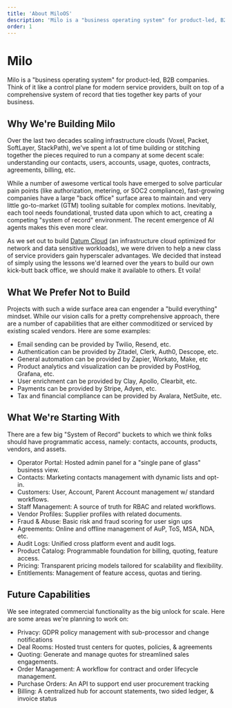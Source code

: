 ```yaml
---
title: 'About MiloOS'
description: 'Milo is a "business operating system" for product-led, B2B companies.'
order: 1
---
```


# Milo

Milo is a "business operating system" for product-led, B2B companies. Think of
it like a control plane for modern service providers, built on top of a
comprehensive system of record that ties together key parts of your business.

## Why We're Building Milo

Over the last two decades scaling infrastructure clouds (Voxel, Packet,
SoftLayer, StackPath), we've spent a lot of time building or stitching together
the pieces required to run a company at some decent scale: understanding our
contacts, users, accounts, usage, quotes, contracts, agreements, billing, etc.

While a number of awesome vertical tools have emerged to solve particular pain
points (like authorization, metering, or SOC2 compliance), fast-growing
companies have a large "back office" surface area to maintain and very little
go-to-market (GTM) tooling suitable for complex motions. Inevitably, each tool
needs foundational, trusted data upon which to act, creating a competing "system
of record" environment. The recent emergence of AI agents makes this even more
clear.

As we set out to build [Datum Cloud](https://www.datum.net) (an infrastructure
cloud optimized for network and data sensitive workloads), we were driven to
help a new class of service providers gain hyperscaler advantages. We decided
that instead of simply using the lessons we'd learned over the years to build
our own kick-butt back office, we should make it available to others. Et voila!

## What We Prefer Not to Build

Projects with such a wide surface area can engender a "build everything"
mindset. While our vision calls for a pretty comprehensive approach, there are a
number of capabilities that are either commoditized or serviced by existing
scaled vendors. Here are some examples:

- Email sending can be provided by Twilio, Resend, etc.
- Authentication can be provided by Zitadel, Clerk, Auth0, Descope, etc.
- General automation can be provided by Zapier, Workato, Make, etc
- Product analytics and visualization can be provided by PostHog, Grafana, etc.
- User enrichment can be provided by Clay, Apollo, Clearbit, etc.
- Payments can be provided by Stripe, Adyen, etc.
- Tax and financial compliance can be provided by Avalara, NetSuite, etc.

## What We're Starting With
There are a few big "System of Record" buckets to which we think folks should
have programmatic access, namely: contacts, accounts, products, vendors, and
assets.

- Operator Portal: Hosted admin panel for a "single pane of glass" business
  view.
- Contacts: Marketing contacts management with dynamic lists and opt-in.
- Customers: User, Account, Parent Account management w/ standard workflows.
- Staff Management: A source of truth for RBAC and related workflows.
- Vendor Profiles: Supplier profiles with related documents.
- Fraud & Abuse: Basic risk and fraud scoring for user sign ups
- Agreements: Online and offline management of AuP, ToS, MSA, NDA, etc.
- Audit Logs: Unified cross platform event and audit logs.
- Product Catalog: Programmable foundation for billing, quoting, feature access.
- Pricing: Transparent pricing models tailored for scalability and flexibility.
- Entitlements: Management of feature access, quotas and tiering.

## Future Capabilities

We see integrated commercial functionality as the big unlock for scale. Here are
some areas we're planning to work on:

- Privacy: GDPR policy management with sub-processor and change notifications
- Deal Rooms: Hosted trust centers for quotes, policies, & agreements
- Quoting: Generate and manage quotes for streamlined sales engagements.
- Order Management: A workflow for contract and order lifecycle management.
- Purchase Orders: An API to support end user procurement tracking
- Billing: A centralized hub for account statements, two sided ledger, & invoice
  status